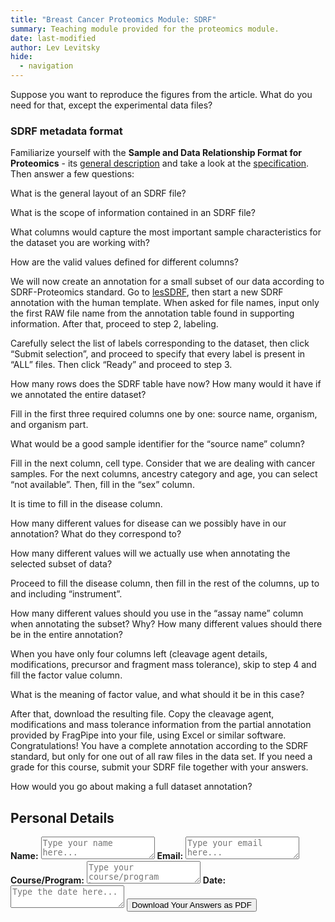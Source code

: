 ```yaml
---
title: "Breast Cancer Proteomics Module: SDRF"
summary: Teaching module provided for the proteomics module. 
date: last-modified
author: Lev Levitsky
hide:
  - navigation
---
```



::: {.question}
Suppose you want to reproduce the figures from the article. What do you need for that, except the experimental data files?
:::

### SDRF metadata format

Familiarize yourself with the **Sample and Data Relationship Format for Proteomics** - its [general description](https://github.com/bigbio/proteomics-sample-metadata)
and take a look at the [specification](https://github.com/bigbio/proteomics-sample-metadata/blob/master/sdrf-proteomics/README.adoc). Then answer a few questions:

::: {.question}
What is the general layout of an SDRF file?
:::

::: {.question}
What is the scope of information contained in an SDRF file?
:::

::: {.question}
What columns would capture the most important sample characteristics for the dataset you are working with?
:::

::: {.question}
How are the valid values defined for different columns?
:::


We will now create an annotation for a small subset of our data according to SDRF-Proteomics standard. Go to [lesSDRF](https://lessdrf.streamlit.app/),
then start a new SDRF annotation with the human template. When asked for file names, input only the first RAW file name from the annotation table found in supporting information.
After that, proceed to step 2, labeling.

Carefully select the list of labels corresponding to the dataset, then click "Submit selection", and proceed to specify that every label is present in "ALL" files. Then click "Ready" and proceed to step 3.

::: {.question}
How many rows does the SDRF table have now? How many would it have if we annotated the entire dataset?
:::

Fill in the first three required columns one by one: source name, organism, and organism part.

::: {.question}
What would be a good sample identifier for the "source name" column?
:::

Fill in the next column, cell type. Consider that we are dealing with cancer samples. For the next columns, ancestry category and age, you can select "not available".
Then, fill in the "sex" column.

It is time to fill in the disease column.

::: {.question}
How many different values for disease can we possibly have in our annotation? What do they correspond to?
:::

::: {.question}
How many different values will we actually use when annotating the selected subset of data?
:::

Proceed to fill the disease column, then fill in the rest of the columns, up to and including "instrument".

::: {.question}
How many different values should you use in the "assay name" column when annotating the subset? Why? How many different values should there be in the entire annotation?
:::

When you have only four columns left (cleavage agent details, modifications, precursor and fragment mass tolerance), skip to step 4 and fill the factor value column.

::: {.question}
What is the meaning of factor value, and what should it be in this case?
:::

After that, download the resulting file. Copy the cleavage agent, modifications and mass tolerance information from the partial annotation provided by FragPipe into your file,
using Excel or similar software. Congratulations! You have a complete annotation according to the SDRF standard, but only for one out of all raw files in the data set.
If you need a grade for this course, submit your SDRF file together with your answers.

::: {.question}
How would you go about making a full dataset annotation?
:::

## Personal Details

**Name:**
<textarea id="name" placeholder="Type your name here..." class="input-box"></textarea>

**Email:**
<textarea id="email" placeholder="Type your email here..." class="input-box"></textarea>

**Course/Program:**
<textarea id="course" placeholder="Type your course/program here..." class="input-box"></textarea>

**Date:**
<textarea id="date" placeholder="Type the date here..." class="input-box"></textarea>

<button id="downloadBtn" class="download-button">Download Your Answers as PDF</button>

<script src="https://cdnjs.cloudflare.com/ajax/libs/html2pdf.js/0.9.3/html2pdf.bundle.min.js"></script>


